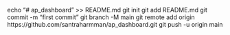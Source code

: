 echo "# ap_dashboard" >> README.md
git init
git add README.md
git commit -m "first commit"
git branch -M main
git remote add origin https://github.com/santraharmman/ap_dashboard.git
git push -u origin main

